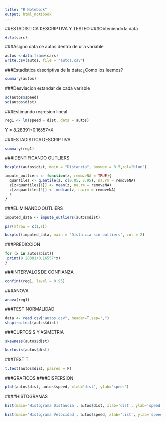 ---
title: "R Notebook"
output: html_notebook
---
##ESTADISTICA DESCRIPTIVA Y TESTEO
###Obteniendo la data
```{r}
data(cars)
```
###Asigno data de autos dentro de una variable
```{r}
autos <-data.frame(cars)
write.csv(autos, file = "autos.csv")
```
###Estadistica descriptiva de la data: ¿Como los leemos? 
```{r}
summary(autos)
```
###Desviacion estandar de cada variable
```{r}
sd(autos$speed)
sd(autos$dist)
```
###Estimando regresion lineal
```{r}
reg1 <- lm(speed ~ dist, data = autos)
```
Y =  8.28391+0.16557*X

###ESTADISTICA DESCRIPTIVA
```{r}
summary(reg1)
```
###IDENTIFICANDO OUTLIERS
```{r}
boxplot(autos$dist, main = "Distancia", boxwex = 0.5,col="blue")

impute_outliers <- function(z, removeNA = TRUE){
  quantiles <- quantile(z, c(0.05, 0.95), na.rm = removeNA)
  z[z<quantiles[1]] <- mean(z, na.rm = removeNA)
  z[z>quantiles[2]] <- median(z, na.rm = removeNA)
  z
}
```
###ELIMINANDO OUTLIERS
```{r}
imputed_data <- impute_outliers(autos$dist)

par(mfrow = c(1,2))

boxplot(imputed_data, main = "Distancia sin outliers", col = 2)
```
###PREDICCION
```{r}
for (x in autos$dist){
 print(8.28391+0.16557*x)
}
```
###INTERVALOS DE CONFIANZA
```{r}
confint(reg1, level = 0.95)
```
###ANOVA
```{r}
anova(reg1)
```
###TEST NORMALIDAD
```{r}
data <- read.csv("autos.csv", header=T,sep=",")
shapiro.test(autos$dist)
```
###CURTOSIS Y ASIMETRIA
```{r}
skewness(autos$dist)

kurtosis(autos$dist)
```
###TEST T 
```{r}
t.test(autos$dist, paired = F)
```
###GRAFICOS
####DISPERSION
```{r}
plot(autos$dist, autos$speed, xlab='dist', ylab='speed')
```
####HISTOGRAMAS
```{r}
hist(main='Histograma Distancia', autos$dist, xlab='dist', ylab='speed')

```
```{r}
hist(main='Histograma Velocidad', autos$speed, xlab='dist', ylab='speed')
```


